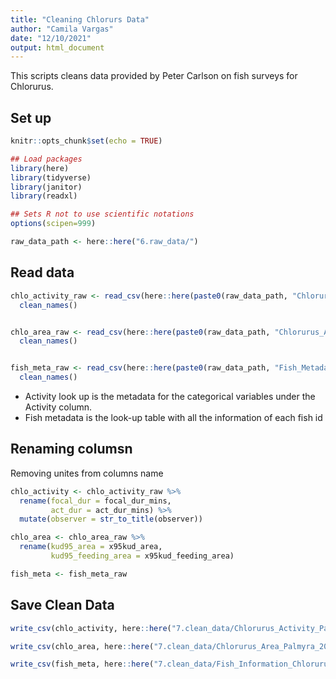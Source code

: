 ```yaml
---
title: "Cleaning Chlorurs Data"
author: "Camila Vargas"
date: "12/10/2021"
output: html_document
---
```


This scripts cleans data provided by Peter Carlson on fish surveys for Chlorurus.

## Set up

```r
knitr::opts_chunk$set(echo = TRUE)

## Load packages
library(here)
library(tidyverse)
library(janitor)
library(readxl)

## Sets R not to use scientific notations
options(scipen=999) 

raw_data_path <- here::here("6.raw_data/")
```


## Read data

```r
chlo_activity_raw <- read_csv(here::here(paste0(raw_data_path, "Chlorurus_Activity_data.csv"))) %>% 
  clean_names()


chlo_area_raw <- read_csv(here::here(paste0(raw_data_path, "Chlorurus_Area_data.csv"))) %>% 
  clean_names()


fish_meta_raw <- read_csv(here::here(paste0(raw_data_path, "Fish_Metadata.csv"))) %>% 
  clean_names()

```

- Activity look up is the metadata for the categorical variables under the Activity column.
- Fish metadata is the look-up table with all the information of each fish id

## Renaming columsn
Removing unites from columns name

```r
chlo_activity <- chlo_activity_raw %>% 
  rename(focal_dur = focal_dur_mins,
         act_dur = act_dur_mins) %>% 
  mutate(observer = str_to_title(observer))

chlo_area <- chlo_area_raw %>% 
  rename(kud95_area = x95kud_area,
         kud95_feeding_area = x95kud_feeding_area)

fish_meta <- fish_meta_raw

```


## Save Clean Data

```r
write_csv(chlo_activity, here::here("7.clean_data/Chlorurus_Activity_Palmyra_2014.csv"))

write_csv(chlo_area, here::here("7.clean_data/Chlorurus_Area_Palmyra_2014.csv"))

write_csv(fish_meta, here::here("7.clean_data/Fish_Information_Chlorurus_Data_2014.csv"))

```






